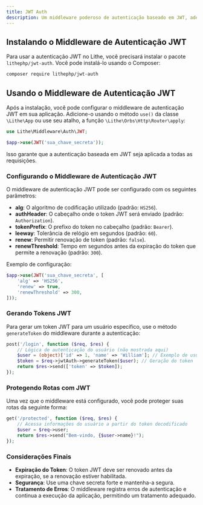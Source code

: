 ```yaml
---
title: JWT Auth  
description: Um middleware poderoso de autenticação baseado em JWT, adequado para sistemas de nível empresarial.  
---
```


## Instalando o Middleware de Autenticação JWT

Para usar a autenticação JWT no Lithe, você precisará instalar o pacote `lithephp/jwt-auth`. Você pode instalá-lo usando o Composer:

```bash
composer require lithephp/jwt-auth
```

## Usando o Middleware de Autenticação JWT

Após a instalação, você pode configurar o middleware de autenticação JWT em sua aplicação. Adicione-o usando o método `use()` da classe `\Lithe\App` ou use seu atalho, a função `\Lithe\Orbs\Http\Router\apply`:

```php
use Lithe\Middleware\Auth\JWT;

$app->use(JWT('sua_chave_secreta'));
```

Isso garante que a autenticação baseada em JWT seja aplicada a todas as requisições.

### Configurando o Middleware de Autenticação JWT

O middleware de autenticação JWT pode ser configurado com os seguintes parâmetros:

- **alg**: O algoritmo de codificação utilizado (padrão: `HS256`).
- **authHeader**: O cabeçalho onde o token JWT será enviado (padrão: `Authorization`).
- **tokenPrefix**: O prefixo do token no cabeçalho (padrão: `Bearer`).
- **leeway**: Tolerância de relógio em segundos (padrão: `60`).
- **renew**: Permitir renovação de token (padrão: `false`).
- **renewThreshold**: Tempo em segundos antes da expiração do token que permite a renovação (padrão: `300`).

Exemplo de configuração:

```php
$app->use(JWT('sua_chave_secreta', [
    'alg' => 'HS256',
    'renew' => true,
    'renewThreshold' => 300,
]));
```

### Gerando Tokens JWT

Para gerar um token JWT para um usuário específico, use o método `generateToken` do middleware durante a autenticação:

```php
post('/login', function ($req, $res) {
    // Lógica de autenticação do usuário (não mostrada aqui)
    $user = (object)['id' => 1, 'name' => 'William']; // Exemplo de usuário autenticado
    $token = $req->jwtAuth->generateToken($user); // Geração do token
    return $res->send(['token' => $token]);
});
```

### Protegendo Rotas com JWT

Uma vez que o middleware está configurado, você pode proteger suas rotas da seguinte forma:

```php
get('/protected', function ($req, $res) {
    // Acessa informações do usuário a partir do token decodificado
    $user = $req->user;
    return $res->send("Bem-vindo, {$user->name}!");
});
```

### Considerações Finais

- **Expiração do Token**: O token JWT deve ser renovado antes da expiração, se a renovação estiver habilitada.
- **Segurança**: Use uma chave secreta forte e mantenha-a segura.
- **Tratamento de Erros**: O middleware registra erros de autenticação e continua a execução da aplicação, permitindo um tratamento adequado.
